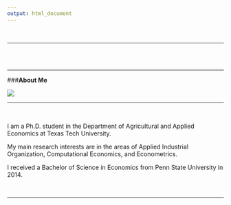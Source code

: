 ```yaml
---
output: html_document
---
```

<br>

---

<br>
<br>

<div class="container">
<div class="row">

<div class="col-sm-4" align="center">

---

###**About Me**

![](images/MLPic_1.png)
</div>

<div class="col-sm-5" align="left">


---

<br>

I am a Ph.D. student in the Department of Agricultural and Applied Economics at Texas Tech University.
 
My main research interests are in the areas of Applied Industrial Organization, Computational Economics, and Econometrics.
  
I received a Bachelor of Science in Economics from Penn State University in 2014.



<br>
</div>
</div>
</div>

---